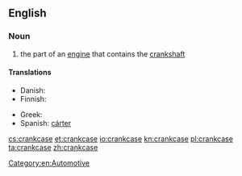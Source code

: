 ==English==

===Noun===
{{en-noun}}

# the part of an [[engine]] that contains the [[crankshaft]]

====Translations====
{{trans-top|crankcase}}
* Danish: {{t-|da|krumtaphus}}
* Finnish: {{t-|fi|kampikammio}}
{{trans-mid}}
* Greek: {{t-|el|στροφαλοθάλαμος|m|tr=strofalothálamos|sc=Grek}}
* Spanish: [[cárter]] <!--needs checking-->
{{trans-bottom}}

[[Category:en:Automotive]]

[[cs:crankcase]]
[[et:crankcase]]
[[io:crankcase]]
[[kn:crankcase]]
[[pl:crankcase]]
[[ta:crankcase]]
[[zh:crankcase]]